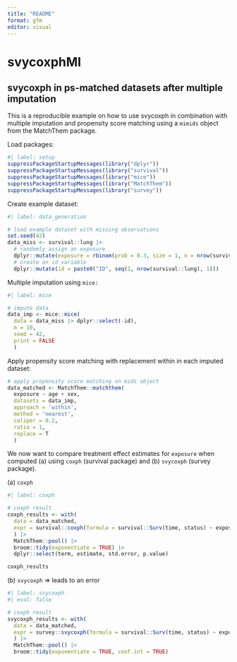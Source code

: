 ```yaml
---
title: "README"
format: gfm
editor: visual
---
```


# svycoxphMI

## svycoxph in ps-matched datasets after multiple imputation

This is a reproducible example on how to use svycoxph in combination with multiple imputation and propensity score matching using a `mimids` object from the MatchThem package.

Load packages:

```r
#| label: setup
suppressPackageStartupMessages(library("dplyr"))
suppressPackageStartupMessages(library("survival"))
suppressPackageStartupMessages(library("mice"))
suppressPackageStartupMessages(library("MatchThem"))
suppressPackageStartupMessages(library("survey"))
```

Create example dataset:

```r
#| label: data_generation

# load example dataset with missing observations
set.seed(42)
data_miss <- survival::lung |> 
  # randomly assign an exposure
  dplyr::mutate(exposure = rbinom(prob = 0.3, size = 1, n = nrow(survival::lung))) |> 
  # create an id variable
  dplyr::mutate(id = paste0("ID", seq(1, nrow(survival::lung), 1)))
```

Multiple imputation using `mice:`

```r
#| label: mice

# impute data
data_imp <- mice::mice(
  data = data_miss |> dplyr::select(-id),
  m = 10,
  seed = 42,
  print = FALSE
  )
```

Apply propensity score matching with replacement within in each imputed dataset:

```r
# apply propensity score matching on mids object
data_matched <- MatchThem::matchthem(
  exposure ~ age + sex,
  datasets = data_imp,
  approach = 'within',
  method = 'nearest',
  caliper = 0.2,
  ratio = 1,
  replace = T
  )
```

We now want to compare treatment effect estimates for `exposure` when computed (a) using `coxph` (survival package) and (b) `svycoxph` (survey package).

\(a\) `coxph`

```r
#| label: coxph

# coxph result
coxph_results <- with(
  data = data_matched,
  expr = survival::coxph(formula = survival::Surv(time, status) ~ exposure, robust = TRUE)
  ) |> 
  MatchThem::pool() |> 
  broom::tidy(exponentiate = TRUE) |> 
  dplyr::select(term, estimate, std.error, p.value)

coxph_results
```

\(b\) `svycoxph` =\> leads to an error

```r
#| label: svycoxph
#| eval: false

# coxph result
svycoxph_results <- with(
  data = data_matched,
  expr = survey::svycoxph(formula = survival::Surv(time, status) ~ exposure)
  ) |> 
  MatchThem::pool() |> 
  broom::tidy(exponentiate = TRUE, conf.int = TRUE)
```
